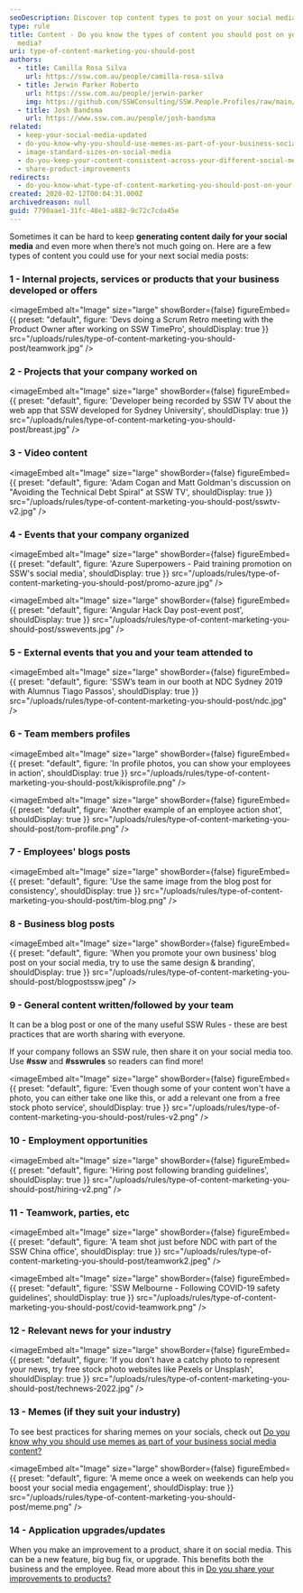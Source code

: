 ```yaml
---
seoDescription: Discover top content types to post on your social media for effective marketing strategies
type: rule
title: Content - Do you know the types of content you should post on your social
  media?
uri: type-of-content-marketing-you-should-post
authors:
  - title: Camilla Rosa Silva
    url: https://ssw.com.au/people/camilla-rosa-silva
  - title: Jerwin Parker Roberto
    url: https://ssw.com.au/people/jerwin-parker
    img: https://github.com/SSWConsulting/SSW.People.Profiles/raw/main/Jerwin-Parker/Images/Jerwin-Parker-Profile.jpg
  - title: Josh Bandsma
    url: https://www.ssw.com.au/people/josh-bandsma
related:
  - keep-your-social-media-updated
  - do-you-know-why-you-should-use-memes-as-part-of-your-business-social-media-content
  - image-standard-sizes-on-social-media
  - do-you-keep-your-content-consistent-across-your-different-social-media-platforms
  - share-product-improvements
redirects:
  - do-you-know-what-type-of-content-marketing-you-should-post-on-your-socials
created: 2020-02-12T00:04:31.000Z
archivedreason: null
guid: 7790aae1-31fc-48e1-a882-9c72c7cda45e
---
```


Sometimes it can be hard to keep **generating content daily for your social media** and even more when there’s not much going on. Here are a few types of content you could use for your next social media posts:
### 1 - Internal projects, services or products that your business developed or offers


<imageEmbed
  alt="Image"
  size="large"
  showBorder={false}
  figureEmbed={{
    preset: "default",
    figure: 'Devs doing a Scrum Retro meeting with the Product Owner after working on SSW TimePro',
    shouldDisplay: true
  }}
  src="/uploads/rules/type-of-content-marketing-you-should-post/teamwork.jpg"
/>

### 2 - Projects that your company worked on


<imageEmbed
  alt="Image"
  size="large"
  showBorder={false}
  figureEmbed={{
    preset: "default",
    figure: 'Developer being recorded by SSW TV about the web app that SSW developed for Sydney University',
    shouldDisplay: true
  }}
  src="/uploads/rules/type-of-content-marketing-you-should-post/breast.jpg"
/>

### 3 - Video content


<imageEmbed
  alt="Image"
  size="large"
  showBorder={false}
  figureEmbed={{
    preset: "default",
    figure: 'Adam Cogan and Matt Goldman\'s discussion on "Avoiding the Technical Debt Spiral" at SSW TV',
    shouldDisplay: true
  }}
  src="/uploads/rules/type-of-content-marketing-you-should-post/sswtv-v2.jpg"
/>

### 4 - Events that your company organized


<imageEmbed
  alt="Image"
  size="large"
  showBorder={false}
  figureEmbed={{
    preset: "default",
    figure: 'Azure Superpowers - Paid training promotion on SSW\'s social media',
    shouldDisplay: true
  }}
  src="/uploads/rules/type-of-content-marketing-you-should-post/promo-azure.jpg"
/>


<imageEmbed
  alt="Image"
  size="large"
  showBorder={false}
  figureEmbed={{
    preset: "default",
    figure: 'Angular Hack Day post-event post',
    shouldDisplay: true
  }}
  src="/uploads/rules/type-of-content-marketing-you-should-post/sswevents.jpg"
/>

### 5 - External events that you and your team attended to


<imageEmbed
  alt="Image"
  size="large"
  showBorder={false}
  figureEmbed={{
    preset: "default",
    figure: 'SSW’s team in our booth at NDC Sydney 2019 with Alumnus Tiago Passos',
    shouldDisplay: true
  }}
  src="/uploads/rules/type-of-content-marketing-you-should-post/ndc.jpg"
/>

### 6 - Team members profiles


<imageEmbed
  alt="Image"
  size="large"
  showBorder={false}
  figureEmbed={{
    preset: "default",
    figure: 'In profile photos, you can show your employees in action',
    shouldDisplay: true
  }}
  src="/uploads/rules/type-of-content-marketing-you-should-post/kikisprofile.png"
/>


<imageEmbed
  alt="Image"
  size="large"
  showBorder={false}
  figureEmbed={{
    preset: "default",
    figure: 'Another example of an employee action shot',
    shouldDisplay: true
  }}
  src="/uploads/rules/type-of-content-marketing-you-should-post/tom-profile.png"
/>

### 7 - Employees' blogs posts


<imageEmbed
  alt="Image"
  size="large"
  showBorder={false}
  figureEmbed={{
    preset: "default",
    figure: 'Use the same image from the blog post for consistency',
    shouldDisplay: true
  }}
  src="/uploads/rules/type-of-content-marketing-you-should-post/tim-blog.png"
/>

### 8 - Business blog posts


<imageEmbed
  alt="Image"
  size="large"
  showBorder={false}
  figureEmbed={{
    preset: "default",
    figure: 'When you promote your own business\' blog post on your social media, try to use the same design & branding',
    shouldDisplay: true
  }}
  src="/uploads/rules/type-of-content-marketing-you-should-post/blogpostssw.jpeg"
/>

### 9 - General content written/followed by your team

It can be a blog post or one of the many useful SSW Rules - these are best practices that are worth sharing with everyone.

If your company follows an SSW rule, then share it on your social media too. Use **\#ssw** and **\#sswrules** so readers can find more!


<imageEmbed
  alt="Image"
  size="large"
  showBorder={false}
  figureEmbed={{
    preset: "default",
    figure: 'Even though some of your content won\'t have a photo, you can either take one like this, or add a relevant one from a free stock photo service',
    shouldDisplay: true
  }}
  src="/uploads/rules/type-of-content-marketing-you-should-post/rules-v2.png"
/>

### 10 - Employment opportunities


<imageEmbed
  alt="Image"
  size="large"
  showBorder={false}
  figureEmbed={{
    preset: "default",
    figure: 'Hiring post following branding guidelines',
    shouldDisplay: true
  }}
  src="/uploads/rules/type-of-content-marketing-you-should-post/hiring-v2.png"
/>

### 11 - Teamwork, parties, etc


<imageEmbed
  alt="Image"
  size="large"
  showBorder={false}
  figureEmbed={{
    preset: "default",
    figure: 'A team shot just before NDC with part of the SSW China office',
    shouldDisplay: true
  }}
  src="/uploads/rules/type-of-content-marketing-you-should-post/teamwork2.jpeg"
/>


<imageEmbed
  alt="Image"
  size="large"
  showBorder={false}
  figureEmbed={{
    preset: "default",
    figure: 'SSW Melbourne - Following COVID-19 safety guidelines',
    shouldDisplay: true
  }}
  src="/uploads/rules/type-of-content-marketing-you-should-post/covid-teamwork.png"
/>

### 12 - Relevant news for your industry


<imageEmbed
  alt="Image"
  size="large"
  showBorder={false}
  figureEmbed={{
    preset: "default",
    figure: 'If you don\'t have a catchy photo to represent your news, try free stock photo websites like Pexels or Unsplash',
    shouldDisplay: true
  }}
  src="/uploads/rules/type-of-content-marketing-you-should-post/technews-2022.jpg"
/>

### 13 - Memes (if they suit your industry)

To see best practices for sharing memes on your socials, check out [Do you know why you should use memes as part of your business social media content?](/do-you-know-why-you-should-use-memes-as-part-of-your-business-social-media-content)


<imageEmbed
  alt="Image"
  size="large"
  showBorder={false}
  figureEmbed={{
    preset: "default",
    figure: 'A meme once a week on weekends can help you boost your social media engagement',
    shouldDisplay: true
  }}
  src="/uploads/rules/type-of-content-marketing-you-should-post/meme.png"
/>

### 14 - Application upgrades/updates

When you make an improvement to a product, share it on social media. This can be a new feature, big bug fix, or upgrade. This benefits both the business and the employee.
Read more about this in [Do you share your improvements to products?](/share-product-improvements)